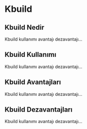 # Kbuild

## Kbuild Nedir

Kbuild kullanımı avantajı dezavantajı...

## Kbuild Kullanımı

Kbuild kullanımı avantajı dezavantajı...

## Kbuild Avantajları

Kbuild kullanımı avantajı dezavantajı...

## Kbuild Dezavantajları

Kbuild kullanımı avantajı dezavantajı...

